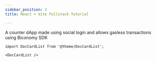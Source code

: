 ```yaml
---
sidebar_position: 2
title: React + Vite Fullstack Tutorial

---
```


A counter dApp made using social login and allows gasless transactions using Biconomy SDK

```mdx-code-block
import DocCardList from '@theme/DocCardList';

<DocCardList />
```